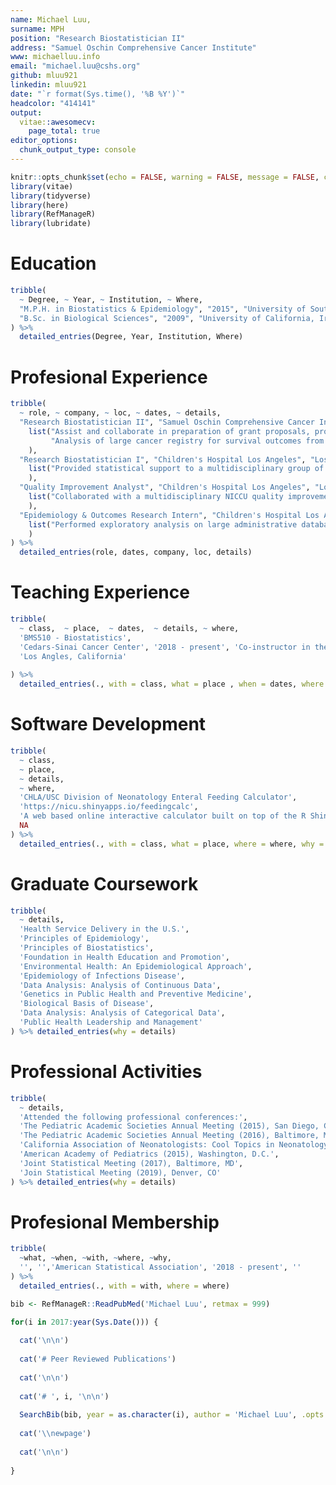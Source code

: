 ```yaml
---
name: Michael Luu,
surname: MPH
position: "Research Biostatistician II"
address: "Samuel Oschin Comprehensive Cancer Institute"
www: michaelluu.info
email: "michael.luu@cshs.org"
github: mluu921
linkedin: mluu921
date: "`r format(Sys.time(), '%B %Y')`"
headcolor: "414141"
output: 
  vitae::awesomecv:
    page_total: true
editor_options: 
  chunk_output_type: console
---
```


```r
knitr::opts_chunk$set(echo = FALSE, warning = FALSE, message = FALSE, cache = T)
library(vitae)
library(tidyverse)
library(here)
library(RefManageR)
library(lubridate)
```

# Education

```r
tribble(
  ~ Degree, ~ Year, ~ Institution, ~ Where,
  "M.P.H. in Biostatistics & Epidemiology", "2015", "University of Southern California", "Los Angeles, California",
  "B.Sc. in Biological Sciences", "2009", "University of California, Irvine", "Irvine, California"
) %>% 
  detailed_entries(Degree, Year, Institution, Where)
```

# Profesional Experience

```r
tribble(
  ~ role, ~ company, ~ loc, ~ dates, ~ details,
  "Research Biostatistician II", "Samuel Oschin Comprehensive Cancer Institute", "Los Angeles, California", "2016 - Present", 
    list("Assist and collaborate in preparation of grant proposals, protocol designs, publications, and presentation by providing statistical support for sample size determination and power analysis.",
         "Analysis of large cancer registry for survival outcomes from the National Cancer Database (NCDB), and the Surveillance, Epidemiology, and End Results Program (SEER-Medicare) from the National Cancer Institute (NCI)"
    ),
  "Research Biostatistician I", "Children's Hospital Los Angeles", "Los Angeles, California", "2016", 
    list("Provided statistical support to a multidisciplinary group of faculty physicians, residents, and fellows in study design, power analysis, sample size calculation and data analysis."
    ),
  "Quality Improvement Analyst", "Children's Hospital Los Angeles", "Los Angeles, California", "2015 - 2016", 
    list("Collaborated with a multidisciplinary NICCU quality improvement team by providing key analytic insight and development of key analytical tools that directly affect patient care, such as the CHLA/USC Division of Neonatology Enteral Feeding Calculator, and CHLA/USC Division of Neonatology Hand Hygiene Dashboard."
    ),
  "Epidemiology & Outcomes Research Intern", "Children's Hospital Los Angeles", "Los Angeles, California", "2014 - 2015", 
    list("Performed exploratory analysis on large administrative databases such as the Healthcare Cost and Utilization Project Kids Inpatient Database (HCUP-KIDs), California’s Office of Statewide Health Planning and Development and Pediatrics Health Information Systems consisting of more than 100 thousand observations and explored the relationship of resource utilization and outcomes on the high risk neonatal population."
    )
) %>% 
  detailed_entries(role, dates, company, loc, details)
```

# Teaching Experience

```r
tribble(
  ~ class,  ~ place,  ~ dates,  ~ details, ~ where,
  'BMS510 - Biostatistics', 
  'Cedars-Sinai Cancer Center', '2018 - present', 'Co-instructor in the biostatistics course for the biomedical sciences PhD program. Taught the introductory portion to the R programming language, data manipulation with the suite of packages as well as data visualization using ggplot2',
  'Los Angles, California'
  
) %>%
  detailed_entries(., with = class, what = place , when = dates, where = where, why = details)

```

# Software Development
```r
tribble(
  ~ class,
  ~ place,
  ~ details,
  ~ where,
  'CHLA/USC Division of Neonatology Enteral Feeding Calculator',
  'https://nicu.shinyapps.io/feedingcalc',
  'A web based online interactive calculator built on top of the R Shiny framework. This web application implements the enteral feeding algorithm developed internally by the quality improvement team of neonatologist and nurses at CHLA by simplifying the necessity for manual calculation, and by providing an interactive environment for custom parameters and report generation. This web application has been implemented and is in currently in clinical use at Children’s Hospital Los Angeles, LAC/USC Medical Center, and Hollywood Presbyterian Medical Center.',
  NA
) %>%
  detailed_entries(., with = class, what = place, where = where, why = details)
```

# Graduate Coursework

```r
tribble(
  ~ details,
  'Health Service Delivery in the U.S.',
  'Principles of Epidemiology',
  'Principles of Biostatistics',
  'Foundation in Health Education and Promotion',
  'Environmental Health: An Epidemiological Approach',
  'Epidemiology of Infections Disease',
  'Data Analysis: Analysis of Continuous Data',
  'Genetics in Public Health and Preventive Medicine',
  'Biological Basis of Disease',
  'Data Analysis: Analysis of Categorical Data',
  'Public Health Leadership and Management'
) %>% detailed_entries(why = details)
```

# Professional Activities

```r
tribble(
  ~ details,
  'Attended the following professional conferences:',
  'The Pediatric Academic Societies Annual Meeting (2015), San Diego, CA',
  'The Pediatric Academic Societies Annual Meeting (2016), Baltimore, MD',
  'California Association of Neonatologists: Cool Topics in Neonatology (2016), San Diego, CA',
  'American Academy of Pediatrics (2015), Washington, D.C.',
  'Joint Statistical Meeting (2017), Baltimore, MD',
  'Join Statistical Meeting (2019), Denver, CO'
) %>% detailed_entries(why = details)
```


# Profesional Membership

```r

tribble(
  ~what, ~when, ~with, ~where, ~why,
  '', '','American Statistical Association', '2018 - present', ''
) %>%
  detailed_entries(., with = with, where = where)
```

\newpage 

```r
bib <- RefManageR::ReadPubMed('Michael Luu', retmax = 999)

for(i in 2017:year(Sys.Date())) {
  
  cat('\n\n')
  
  cat('# Peer Reviewed Publications')
  
  cat('\n\n')
  
  cat('# ', i, '\n\n')
  
  SearchBib(bib, year = as.character(i), author = 'Michael Luu', .opts = list(match.author = 'exact')) %>% print()
  
  cat('\\newpage')
  
  cat('\n\n')
  
} 

```



